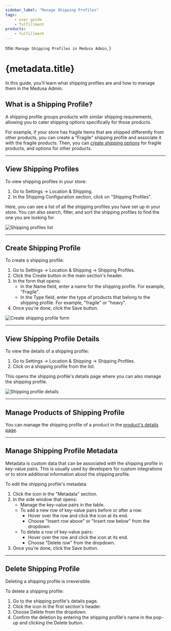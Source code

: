 ```yaml
---
sidebar_label: "Manage Shipping Profiles"
tags:
    - user guide
    - fulfillment
products:
    - fulfillment
---
```



  title: `Manage Shipping Profiles in Medusa Admin`,
}

# {metadata.title}

In this guide, you’ll learn what shipping profiles are and how to manage them in the Medusa Admin.

## What is a Shipping Profile?

A shipping profile groups products with similar shipping requirements, allowing you to cater shipping options specifically for those products.

For example, if your store has fragile items that are shipped differently from other products, you can create a "Fragile" shipping profile and associate it with the fragile products. Then, you can [create shipping options](../locations/page.mdx#create-shipping-options) for fragile products, and options for other products.

---

## View Shipping Profiles

To view shipping profiles in your store:

1. Go to Settings → Location & Shipping.
2. In the Shipping Configuration section, click on "Shipping Profiles".

Here, you can see a list of all the shipping profiles you have set up in your store. You can also search, filter, and sort the shipping profiles to find the one you are looking for.

![Shipping profiles list](https://res.cloudinary.com/dza7lstvk/image/upload/v1739985031/User%20Guide/Screenshot_2025-02-19_at_7.09.44_PM_cq0cwe.png)

---

## Create Shipping Profile

To create a shipping profile:

1. Go to Settings → Location & Shipping -> Shipping Profiles.
2. Click the Create button in the main section's header.
3. In the form that opens:
    - In the Name field, enter a name for the shipping profile. For example, "Fragile".
    - In the Type field, enter the type of products that belong to the shipping profile. For example, "fragile" or "heavy".
4. Once you're done, click the Save button.

![Create shipping profile form](https://res.cloudinary.com/dza7lstvk/image/upload/v1739985215/User%20Guide/Screenshot_2025-02-19_at_7.13.21_PM_wjp2tm.png)

---

## View Shipping Profile Details

To view the details of a shipping profile:

1. Go to Settings → Location & Shipping -> Shipping Profiles.
2. Click on a shipping profile from the list.

This opens the shipping profile's details page where you can also manage the shipping profile.

![Shipping profile details](https://res.cloudinary.com/dza7lstvk/image/upload/v1739985297/User%20Guide/Screenshot_2025-02-19_at_7.14.33_PM_g7egem.png)

---

## Manage Products of Shipping Profile

You can manage the shipping profile of a product in the [product's details page](../../../products/edit/page.mdx#edit-products-shipping-profile).

---

## Manage Shipping Profile Metadata

Metadata is custom data that can be associated with the shipping profile in key-value pairs. This is usually used by developers for custom integrations or to store additional information about the shipping profile.

To edit the shipping profile's metadata:

1. Click the <InlineIcon Icon={ArrowUpRightOnBox} alt="arrow" /> icon in the "Metadata" section.
2. In the side window that opens:
    - Manage the key-value pairs in the table.
    - To add a new row of key-value pairs before or after a row:
        - Hover over the row and click the <InlineIcon Icon={EllipsisVertical} alt="three-dots" /> icon at its end.
        - Choose "Insert row above" or "Insert row below" from the dropdown.
    - To delete a row of key-value pairs:
        - Hover over the row and click the <InlineIcon Icon={EllipsisVertical} alt="three-dots" /> icon at its end.
        - Choose "Delete row" from the dropdown.
3. Once you're done, click the Save button.

---

## Delete Shipping Profile

<Note type="warning">

Deleting a shipping profile is irreversible.

</Note>

To delete a shipping profile:

1. Go to the shipping profile's details page.
2. Click the <InlineIcon Icon={EllipsisHorizontal} alt="three-dots" /> icon in the first section's header.
3. Choose Delete from the dropdown.
4. Confirm the deletion by entering the shipping profile's name in the pop-up and clicking the Delete button.

